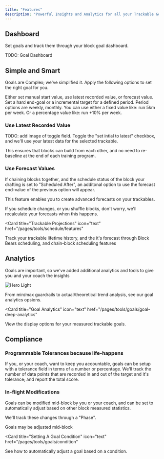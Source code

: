 ```yaml
---
title: "Features"
description: "Powerful Insights and Analytics for all your Trackable Goals"
---
```


## Dashboard

Set goals and track them through your block goal dashboard.

TODO: Goal Dashboard

## Simple and Smart

Goals are Complex; we've simplified it. Apply the following options to set the right goal for you.

<Steps>
  <Step title="Set Start Value">
    Either set manual start value, use latest recorded value, or forecast value.
  </Step>
  <Step title="Choose incremental progression, or set fixed number for the end of the block ">
    Set a hard end-goal or a incremental target for a defined period. Period
    options are weekly, monthly.
  </Step>
  <Step title="Toggle to use % values">
    You can use either a fixed value like: run 5km per week. Or a percentage
    value like: run +10% per week.
  </Step>
</Steps>

### Use Latest Recorded Value

TODO: add image of toggle field.
Toggle the "set intial to latest" checkbox, and we'll use your latest data for the selected trackable.

This ensures that blocks can build from each other, and no need to re-baseline at the end of each training program.

### Use Forecast Values

If chaining blocks together, and the schedule status of the block your drafting is set to "Scheduled After", an additonal option to use the forecast end-value of the previous option will appear.

This feature enables you to create advanced forecasts on your trackables.

If you schedule changes, or you shuffle blocks, don't worry, we'll recalculate your forecasts when this happens.

<Card
  title="Trackable Projections"
  icon="text"
  href="/pages/tools/schedule/features"
>
  Track your trackable lifetime history, and the it's forecast through Block
  Bears scheduling, and chain-block scheduling features
</Card>

## Analytics

Goals are important, so we've added additional analytics and tools to give you and your coach the insights

<Frame>
  <img
    className="block dark:hidden"
    src="/images/goal-compliance.png"
    alt="Hero Light"
  />
</Frame>

From min/max guardrails to actual/theoretical trend analysis, see our goal analytics opsions.

<Card
  title="Goal Analytics"
  icon="text"
  href="/pages/tools/goals/goal-deep-analytics"
>
  View the display options for your measured trackable goals.
</Card>

## Compliance

### Programmable Tolerances because life-happens

If you, or your coach, want to keep you accountable, goals can be setup with a tolerance field in terms of a number or percentage.
We'll track the number of data points that are recorded in and out of the target and it's tolerance; and report the total score.

### In-flight Modifications

Goals can be modified mid-block by you or your coach, and can be set to automatically adjust based on other block measured statistics.

We'll track these changes through a "Phase".

<Card title="Dynamic Goals" icon="text" href="/pages/tools/goals/dynamic-goals">
  Goals may be adjusted mid-block
</Card>

<Card
  title="Setting A Goal Condition"
  icon="text"
  href="/pages/tools/goals/condition"
>
  See how to automatically adjust a goal based on a condition.
</Card>
